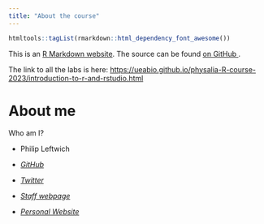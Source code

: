 ```yaml
---
title: "About the course"
---
```


```r
htmltools::tagList(rmarkdown::html_dependency_font_awesome())
```


This is an [R Markdown website](http://rmarkdown.rstudio.com/rmarkdown_websites.html). 
The source can be found [on GitHub <i class="fa fa-github"></i>](https://github.com/UEABIO/lecture_01.git).

The link to all the labs is here: <https://ueabio.github.io/physalia-R-course-2023/introduction-to-r-and-rstudio.html>




# About me

Who am I?

  * Philip Leftwich
  * <a href = "https://github.com/Philip-Leftwich"><i class="fa fa-github"> GitHub</i></a>
  * <a href = "https://twitter.com/PhilipLeftwich"><i class="fa fa-twitter"> Twitter</i></a>
  
  * <a href = "https://research-portal.uea.ac.uk/en/persons/philip-leftwich"><i class="fa fa-home"> Staff webpage</i></a>
  * <a href = "https://philip-leftwich.github.io/"><i class="fa fa-home"> Personal Website</i></a>




